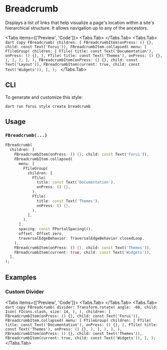 
# Breadcrumb

Displays a list of links that help visualize a page's location within a site's hierarchical structure.
It allows navigation up to any of the ancestors.

<LinkBadgeGroup>
    <LinkBadge label="API Reference" href="https://pub.dev/documentation/forui/latest/forui.widgets.breadcrumb/"/>
</LinkBadgeGroup>

<Tabs items={['Preview', 'Code']}>
    <Tabs.Tab>
        <Widget name='breadcrumb' variant='default' height={400}/>
    </Tabs.Tab>
    <Tabs.Tab>
        ```dart copy
        FBreadcrumb(
          children: [
            FBreadcrumbItem(onPress: () {}, child: const Text('Forui')),
            FBreadcrumbItem.collapsed(
              menu: [
                FTileGroup(
                  children: [
                    FTile(
                      title: const Text('Documentation'),
                      onPress: () {},
                    ),
                    FTile(
                      title: const Text('Themes'),
                      onPress: () {},
                    ),
                  ],
                ),
              ],
            ),
            FBreadcrumbItem(onPress: () {}, child: const Text('Layout')),
            FBreadcrumbItem(current: true, child: const Text('Widgets')),
          ],
        );
        ```
    </Tabs.Tab>
</Tabs>

## CLI

To generate and customize this style:

```shell copy
dart run forui style create breadcrumb 
```

## Usage

### `FBreadcrumb(...)`

```dart copy
FBreadcrumb(
  children: [
    FBreadcrumbItem(onPress: () {}, child: const Text('Forui')),
    FBreadcrumbItem.collapsed(
      menu: [
        FTileGroup(
          children: [
            FTile(
              title: const Text('Documentation'),
              onPress: () {},
            ),
            FTile(
              title: const Text('Themes'),
              onPress: () {},
            ),
          ],
        ),
      ],
      spacing: const FPortalSpacing(4),
      offset: Offset.zero,
      traversalEdgeBehavior: TraversalEdgeBehavior.closedLoop,
    ),
    FBreadcrumbItem(onPress: () {}, child: const Text('Themes')),
    FBreadcrumbItem(current: true, child: const Text('Widgets')),
  ],
);
```

## Examples

### Custom Divider

<Tabs items={['Preview', 'Code']}>
    <Tabs.Tab>
        <Widget name='breadcrumb' variant='divider' height={400}/>
    </Tabs.Tab>
    <Tabs.Tab>
        ```dart copy
        FBreadcrumb(
          divider: Transform.rotate(
            angle: -60,
            child: Icon(
              FIcons.slash,
              size: 14,
            ),
          ),
          children: [
            FBreadcrumbItem(onPress: () {}, child: const Text('Forui')),
            FBreadcrumbItem.collapsed(
              menu: [
                FTileGroup(
                  children: [
                    FTile(
                      title: const Text('Documentation'),
                      onPress: () {},
                    ),
                    FTile(
                      title: const Text('Themes'),
                      onPress: () {},
                    ),
                  ],
                ),
              ],
            ),
            FBreadcrumbItem(onPress: () {}, child: const Text('Themes')),
            FBreadcrumbItem(current: true, child: const Text('Widgets')),
          ],
        );
        ```
    </Tabs.Tab>
</Tabs>
